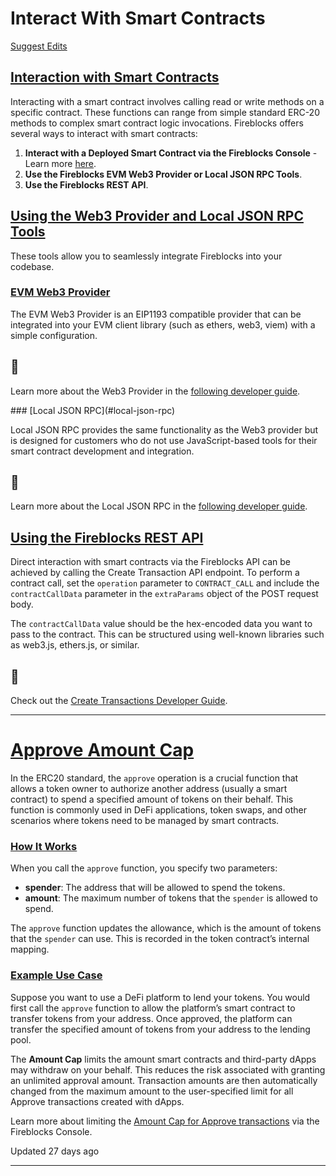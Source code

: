   # Interact With Smart Contracts

[Suggest Edits](/edit/interact-with-smart-contracts)

## [Interaction with Smart Contracts](#interaction-with-smart-contracts)

Interacting with a smart contract involves calling read or write methods on a specific contract. These functions can range from simple standard ERC-20 methods to complex smart contract logic invocations. Fireblocks offers several ways to interact with smart contracts:

1.  **Interact with a Deployed Smart Contract via the Fireblocks Console** - Learn more [here](https://support.fireblocks.io/hc/en-us/articles/12265198149660-Managing-smart-contracts-for-tokenization).
2.  **Use the Fireblocks EVM Web3 Provider or Local JSON RPC Tools**.
3.  **Use the Fireblocks REST API**.

  
## [Using the Web3 Provider and Local JSON RPC Tools](#using-the-web3-provider-and-local-json-rpc-tools)

These tools allow you to seamlessly integrate Fireblocks into your codebase.

### [EVM Web3 Provider](#evm-web3-provider)

The EVM Web3 Provider is an EIP1193 compatible provider that can be integrated into your EVM client library (such as ethers, web3, viem) with a simple configuration.

<Info>

## 📘

Learn more about the Web3 Provider in the [following developer guide](/reference/evm-web3-provider).



</Info>
### [Local JSON RPC](#local-json-rpc)

Local JSON RPC provides the same functionality as the Web3 provider but is designed for customers who do not use JavaScript-based tools for their smart contract development and integration.

<Info>

## 📘

Learn more about the Local JSON RPC in the [following developer guide](/reference/evm-local-json-rpc).



</Info>
  
## [Using the Fireblocks REST API](#using-the-fireblocks-rest-api)

Direct interaction with smart contracts via the Fireblocks API can be achieved by calling the Create Transaction API endpoint. To perform a contract call, set the `operation` parameter to `CONTRACT_CALL` and include the `contractCallData` parameter in the `extraParams` object of the POST request body.

The `contractCallData` value should be the hex-encoded data you want to pass to the contract. This can be structured using well-known libraries such as web3.js, ethers.js, or similar.

<Info>

## 📘

Check out the [Create Transactions Developer Guide](/reference/create-transactions#contract-call-transaction).



</Info>
  

* * *

# [Approve Amount Cap](#approve-amount-cap)
  

In the ERC20 standard, the `approve` operation is a crucial function that allows a token owner to authorize another address (usually a smart contract) to spend a specified amount of tokens on their behalf. This function is commonly used in DeFi applications, token swaps, and other scenarios where tokens need to be managed by smart contracts.

### [How It Works](#how-it-works)

When you call the `approve` function, you specify two parameters:

*   **spender**: The address that will be allowed to spend the tokens.
*   **amount**: The maximum number of tokens that the `spender` is allowed to spend.

The `approve` function updates the allowance, which is the amount of tokens that the `spender` can use. This is recorded in the token contract’s internal mapping.

### [Example Use Case](#example-use-case)

Suppose you want to use a DeFi platform to lend your tokens. You would first call the `approve` function to allow the platform’s smart contract to transfer tokens from your address. Once approved, the platform can transfer the specified amount of tokens from your address to the lending pool.

  

The **Amount Cap** limits the amount smart contracts and third-party dApps may withdraw on your behalf. This reduces the risk associated with granting an unlimited approval amount. Transaction amounts are then automatically changed from the maximum amount to the user-specified limit for all Approve transactions created with dApps.

Learn more about limiting the [Amount Cap for Approve transactions](https://support.fireblocks.io/hc/en-us/articles/4404616097426-Amount-Cap-for-Approve-transactions) via the Fireblocks Console.

Updated 27 days ago

* * *